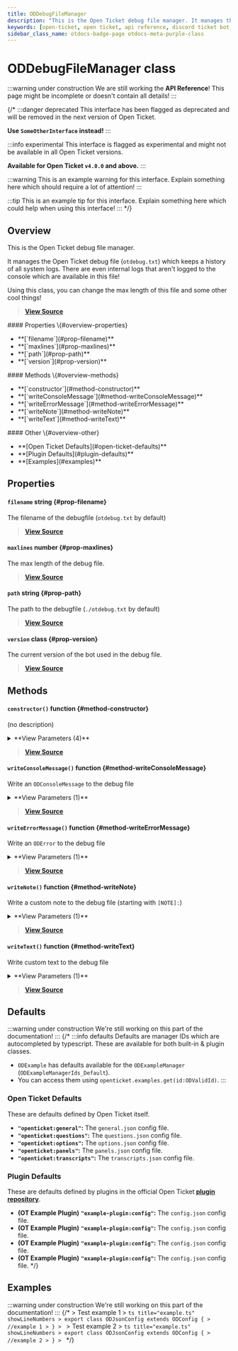 ```yaml
---
title: ODDebugFileManager
description: "This is the Open Ticket debug file manager. It manages the Open Ticket debug file (`otdebug.txt`) which keeps a history of all system logs."
keywords: [open-ticket, open ticket, api reference, discord ticket bot, class]
sidebar_class_name: otdocs-badge-page otdocs-meta-purple-class
---
```

<head>
    <link rel="apple-touch-icon" href="/img/logo_vertical.png"/>
</head>

# ODDebugFileManager <M color="purple">class</M>

:::warning under construction
We are still working the **API Reference**! This page might be incomplete or doesn't contain all details!
:::

{/*
:::danger deprecated
This interface has been flagged as deprecated and will be removed in the next version of Open Ticket.

**Use `SomeOtherInterface` instead!**
:::

:::info experimental
This interface is flagged as experimental and might not be available in all Open Ticket versions.

**Available for Open Ticket `v4.0.0` and above.**
:::

:::warning
This is an example warning for this interface. Explain something here which should require a lot of attention!
:::

:::tip
This is an example tip for this interface. Explain something here which could help when using this interface!
:::
*/}

## Overview
This is the Open Ticket debug file manager.

It manages the Open Ticket debug file (`otdebug.txt`) which keeps a history of all system logs.
There are even internal logs that aren't logged to the console which are available in this file!

Using this class, you can change the max length of this file and some other cool things!

> [**View Source**](https://otgithub.dj-dj.be/tree/main/src/core/api/modules/console.ts#L295)

<FlexHorizontal>
<div style={{width:"30%"}}>
    #### Properties \{#overview-properties}
    <ul>
        <li>**[`filename`](#prop-filename)**</li>
        <li>**[`maxlines`](#prop-maxlines)**</li>
        <li>**[`path`](#prop-path)**</li>
        <li>**[`version`](#prop-version)**</li>
    </ul>
</div>
<div style={{width:"30%"}}>
    #### Methods \{#overview-methods}
    <ul>
        <li>**[`constructor`](#method-constructor)**</li>
        <li>**[`writeConsoleMessage`](#method-writeConsoleMessage)**</li>
        <li>**[`writeErrorMessage`](#method-writeErrorMessage)**</li>
        <li>**[`writeNote`](#method-writeNote)**</li>
        <li>**[`writeText`](#method-writeText)**</li>
    </ul>
</div>
<div style={{width:"30%"}}>
    #### Other \{#overview-other}
    <ul>
        <li>**[Open Ticket Defaults](#open-ticket-defaults)**</li>
        <li>**[Plugin Defaults](#plugin-defaults)**</li>
        <li>**[Examples](#examples)**</li>
    </ul>
</div>
</FlexHorizontal>

## Properties
<Divider></Divider>
#### `filename` <M color="blue">string</M> <ApiBlock><ApiUrl url="js:string" label="string"/></ApiBlock> \{#prop-filename}
The filename of the debugfile (`otdebug.txt` by default)

> [**View Source**](https://otgithub.dj-dj.be/tree/main/src/core/api/modules/console.ts#L299)

<Divider></Divider>
#### `maxlines` <M color="green">number</M> <ApiBlock><ApiUrl url="js:number" label="number"/></ApiBlock> \{#prop-maxlines}
The max length of the debug file.

> [**View Source**](https://otgithub.dj-dj.be/tree/main/src/core/api/modules/console.ts#L303)

<Divider></Divider>
#### `path` <M color="blue">string</M> <ApiBlock><ApiUrl url="js:string" label="string"/></ApiBlock> \{#prop-path}
The path to the debugfile (`./otdebug.txt` by default)

> [**View Source**](https://otgithub.dj-dj.be/tree/main/src/core/api/modules/console.ts#L297)

<Divider></Divider>
#### `version` <M color="purple">class</M> <ApiBlock><ApiUrl url="class:ODVersion" label="api.ODVersion"/></ApiBlock> \{#prop-version}
The current version of the bot used in the debug file.

> [**View Source**](https://otgithub.dj-dj.be/tree/main/src/core/api/modules/console.ts#L301)

<Divider></Divider>

## Methods
<Divider></Divider>
#### `constructor()` <M color="orange">function</M> <ApiBlock><ApiUrl url="class:ODDebugFileManager" label="api.ODDebugFileManager"/></ApiBlock> \{#method-constructor}
(no description)

<details>
<summary>**View Parameters (4)**</summary>
- **`path`:** <M color="blue">string</M> <ApiBlock><ApiUrl url="js:string" label="string"/></ApiBlock> - Parameter Description Lorem Ipsum.
- **`filename`:** <M color="blue">string</M> <ApiBlock><ApiUrl url="js:string" label="string"/></ApiBlock> - Parameter Description Lorem Ipsum.
- **`maxlines`:** <M color="green">number</M> <ApiBlock><ApiUrl url="js:number" label="number"/></ApiBlock> - Parameter Description Lorem Ipsum.
- **`version`:** <M color="purple">class</M> <ApiBlock><ApiUrl url="class:ODVersion" label="api.ODVersion"/></ApiBlock> - Parameter Description Lorem Ipsum.
</details>

> [**View Source**](https://otgithub.dj-dj.be/tree/main/src/core/api/modules/console.ts#L305)

<Divider></Divider>
#### `writeConsoleMessage()` <M color="orange">function</M> <ApiBlock><ApiUrl url="js:void" label="void"/></ApiBlock> \{#method-writeConsoleMessage}
Write an `ODConsoleMessage` to the debug file

<details>
<summary>**View Parameters (1)**</summary>
- **`message`:** <M color="purple">class</M> <ApiBlock><ApiUrl url="class:ODConsoleMessage" label="api.ODConsoleMessage"/></ApiBlock> - Parameter Description Lorem Ipsum.
</details>

> [**View Source**](https://otgithub.dj-dj.be/tree/main/src/core/api/modules/console.ts#L383)

<Divider></Divider>
#### `writeErrorMessage()` <M color="orange">function</M> <ApiBlock><ApiUrl url="js:void" label="void"/></ApiBlock> \{#method-writeErrorMessage}
Write an `ODError` to the debug file

<details>
<summary>**View Parameters (1)**</summary>
- **`error`:** <M color="purple">class</M> <ApiBlock><ApiUrl url="class:ODError" label="api.ODError"/></ApiBlock> - Parameter Description Lorem Ipsum.
</details>

> [**View Source**](https://otgithub.dj-dj.be/tree/main/src/core/api/modules/console.ts#L387)

<Divider></Divider>
#### `writeNote()` <M color="orange">function</M> <ApiBlock><ApiUrl url="js:void" label="void"/></ApiBlock> \{#method-writeNote}
Write a custom note to the debug file (starting with `[NOTE]:`)

<details>
<summary>**View Parameters (1)**</summary>
- **`text`:** <M color="blue">string</M> <ApiBlock><ApiUrl url="js:string" label="string"/></ApiBlock> - Parameter Description Lorem Ipsum.
</details>

> [**View Source**](https://otgithub.dj-dj.be/tree/main/src/core/api/modules/console.ts#L395)

<Divider></Divider>
#### `writeText()` <M color="orange">function</M> <ApiBlock><ApiUrl url="js:void" label="void"/></ApiBlock> \{#method-writeText}
Write custom text to the debug file

<details>
<summary>**View Parameters (1)**</summary>
- **`text`:** <M color="blue">string</M> <ApiBlock><ApiUrl url="js:string" label="string"/></ApiBlock> - Parameter Description Lorem Ipsum.
</details>

> [**View Source**](https://otgithub.dj-dj.be/tree/main/src/core/api/modules/console.ts#L391)

<Divider></Divider>

## Defaults
:::warning under construction
We're still working on this part of the documentation!
:::
{/*
:::info defaults
Defaults are manager IDs which are autocompleted by typescript. These are available for both built-in & plugin classes.
- `ODExample` has defaults available for the `ODExampleManager` (`ODExampleManagerIds_Default`).
- You can access them using `openticket.examples.get(id:ODValidId)`.
:::

### Open Ticket Defaults
These are defaults defined by Open Ticket itself.
- **`"openticket:general"`:** The `general.json` config file.
- **`"openticket:questions"`:** The `questions.json` config file.
- **`"openticket:options"`:** The `options.json` config file.
- **`"openticket:panels"`:** The `panels.json` config file.
- **`"openticket:transcripts"`:** The `transcripts.json` config file.

### Plugin Defaults
These are defaults defined by plugins in the official Open Ticket [**plugin repository**](https://odplugins.dj-dj.be/tree/main/open-ticket).
- <C color="blue">**(OT Example Plugin)**</C> **`"example-plugin:config"`:** The `config.json` config file.
- <C color="blue">**(OT Example Plugin)**</C> **`"example-plugin:config"`:** The `config.json` config file.
- <C color="blue">**(OT Example Plugin)**</C> **`"example-plugin:config"`:** The `config.json` config file.
- <C color="blue">**(OT Example Plugin)**</C> **`"example-plugin:config"`:** The `config.json` config file.
*/}

## Examples
:::warning under construction
We're still working on this part of the documentation!
:::
{/*
<Tabs>
    <TabItem value="First Example">
    > Test example 1
    > ```ts title="example.ts" showLineNumbers
    > export class ODJsonConfig extends ODConfig {
    >     //example 1
    > }
    > ```
    </TabItem>
    <TabItem value="Second Example">
    > Test example 2
    > ```ts title="example.ts" showLineNumbers
    > export class ODJsonConfig extends ODConfig {
    >     //example 2
    > }
    > ```
    </TabItem>
</Tabs>
*/}
